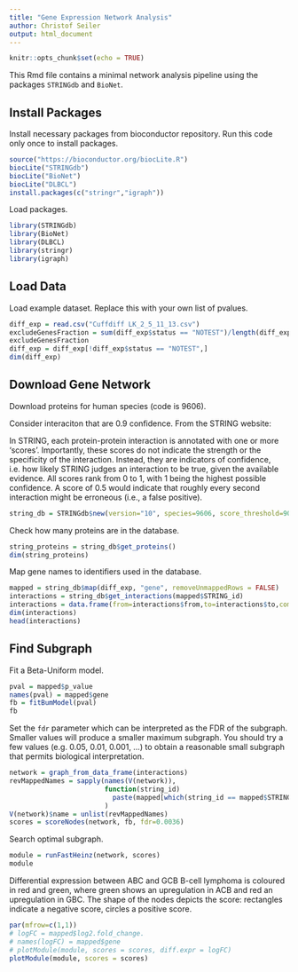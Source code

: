 ```yaml
---
title: "Gene Expression Network Analysis"
author: Christof Seiler
output: html_document
---
```


```r
knitr::opts_chunk$set(echo = TRUE)
```

This Rmd file contains a minimal network analysis pipeline using the packages ``STRINGdb`` and ``BioNet``.

## Install Packages

Install necessary packages from bioconductor repository. Run this code only once to install packages.

```r
source("https://bioconductor.org/biocLite.R")
biocLite("STRINGdb")
biocLite("BioNet")
biocLite("DLBCL")
install.packages(c("stringr","igraph"))
```

Load packages.

```r
library(STRINGdb)
library(BioNet)
library(DLBCL)
library(stringr)
library(igraph)
```

## Load Data

Load example dataset. Replace this with your own list of pvalues.

```r
diff_exp = read.csv("Cuffdiff LK_2_5_11_13.csv")
excludeGenesFraction = sum(diff_exp$status == "NOTEST")/length(diff_exp$status)
excludeGenesFraction
diff_exp = diff_exp[!diff_exp$status == "NOTEST",]
dim(diff_exp)
```

## Download Gene Network

Download proteins for human species (code is 9606).

Consider interaciton that are 0.9 confidence. From the STRING website: 

In STRING, each protein-protein interaction is annotated with one or more 'scores'. Importantly, these scores do not indicate the strength or the specificity of the interaction. Instead, they are indicators of confidence, i.e. how likely STRING judges an interaction to be true, given the available evidence. All scores rank from 0 to 1, with 1 being the highest possible confidence. A score of 0.5 would indicate that roughly every second interaction might be erroneous (i.e., a false positive).

```r
string_db = STRINGdb$new(version="10", species=9606, score_threshold=900, input_directory="")
```

Check how many proteins are in the database.

```r
string_proteins = string_db$get_proteins()
dim(string_proteins)
```

Map gene names to identifiers used in the database.

```r
mapped = string_db$map(diff_exp, "gene", removeUnmappedRows = FALSE)
interactions = string_db$get_interactions(mapped$STRING_id)
interactions = data.frame(from=interactions$from,to=interactions$to,combined_score=interactions$combined_score)
dim(interactions)
head(interactions)
```

## Find Subgraph

Fit a Beta-Uniform model.

```r
pval = mapped$p_value
names(pval) = mapped$gene
fb = fitBumModel(pval)
fb
```

Set the ``fdr`` parameter which can be interpreted as the FDR of the subgraph. Smaller values will produce a smaller maximum subgraph. You should try a few values (e.g. 0.05, 0.01, 0.001, ...) to obtain a reasonable small subgraph that permits biological interpretation.

```r
network = graph_from_data_frame(interactions)
revMappedNames = sapply(names(V(network)),
                        function(string_id)
                          paste(mapped[which(string_id == mapped$STRING_id),]$gene,collapse = "/")
                        )
V(network)$name = unlist(revMappedNames)
scores = scoreNodes(network, fb, fdr=0.0036)
```

Search optimal subgraph.

```r
module = runFastHeinz(network, scores)
module
```

Differential expression between ABC and GCB B-cell lymphoma is coloured in red and green, where green shows an upregulation in ACB and red an upregulation in GBC. The shape of the nodes depicts the score: rectangles indicate a negative score, circles a positive score.

```r
par(mfrow=c(1,1))
# logFC = mapped$log2.fold_change.
# names(logFC) = mapped$gene
# plotModule(module, scores = scores, diff.expr = logFC)
plotModule(module, scores = scores)
```
